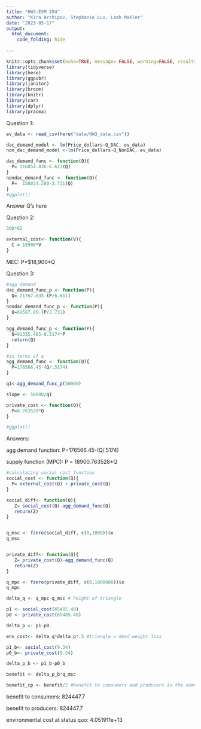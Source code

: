 ```yaml
---
title: "HW3-ESM 204"
author: "Kira Archipov, Stephanie Luu, Leah Makler"
date: "2023-05-17"
output: 
  html_document:
    code_folding: hide
  
---
```


```r
knitr::opts_chunk$set(echo=TRUE, message= FALSE, warning=FALSE, results=FALSE)
library(tidyverse)
library(here)
library(ggpubr)
library(janitor)
library(broom)
library(knitr)
library(car)
library(dplyr)
library(pracma)
```

Question 1: 
```r
ev_data <- read_csv(here("data/HW3_data.csv"))

dac_demand_model <- lm(Price_dollars~Q_DAC, ev_data)
non_dac_demand_model <-lm(Price_dollars~Q_NonDAC, ev_data)

dac_demand_func <- function(Q){
  P= 116854.836-6.611(Q)
}
nondac_demand_func <- function(Q){
  P=  158034.280-2.731(Q)
}
#ggplot()
```
Answer Q's here

Question 2:
```r
300*63

external_cost<- function(V){
  C = 18900*V
}


```
MEC: P=$18,900*Q
 
 Question 3:
 
```r
#agg demand
dac_demand_func_p <- function(P){
  Q= 21767.635-(P/6.611)
}
nondac_demand_func_p <- function(P){
  Q=69587.85-(P/2.731)
}

agg_demand_func_p <- function(P){
  Q=91355.485-0.5174*P
  return(Q)
}

#in terms of q
agg_demand_func <- function(Q){
  P=176566.45-(Q/.5174)
}

q1<-agg_demand_func_p(50000)

slope <- 50000/q1

private_cost <- function(Q){
  P=0.763528*Q
}

#ggplot()
```
 Answers:
 
 agg demand function:  P=176566.45-(Q/.5174)
 
 supply function (MPC): P = 18900.763528*Q
 
```r
#calculating social cost function
social_cost <- function(Q){
  P= external_cost(Q) + private_cost(Q)
}

social_diff<- function(Q){
   Z= social_cost(Q)-agg_demand_func(Q)
   return(Z)
}


q_msc <- fzero(social_diff, c(0,1000))$x
q_msc


private_diff<- function(Q){
   Z= private_cost(Q)-agg_demand_func(Q)
   return(Z)
}

q_mpc <- fzero(private_diff, c(0,1000000))$x
q_mpc

delta_q <- q_mpc-q_msc # height of triangle

p1 <- social_cost(65485.48)
p0 <- private_cost(65485.48)

delta_p <- p1-p0

env_cost<- delta_q*delta_p*.5 #triangle = dead weight loss

p1_b<- social_cost(9.34)
p0_b<- private_cost(9.34)

delta_p_b <- p1_b-p0_b

benefit <- delta_p_b*q_msc

benefit_cp <- benefit/2 #benefit to consumers and producers is the same
```
 
 benefit to consumers: 824447.7
 
 benefit to producers: 824447.7
 
 environmental cost at status quo: 4.051911e+13
